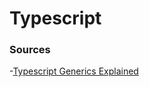 # Typescript

### Sources
-[Typescript Generics Explained](https://medium.com/@rossbulat/typescript-generics-explained-15c6493b510f)
